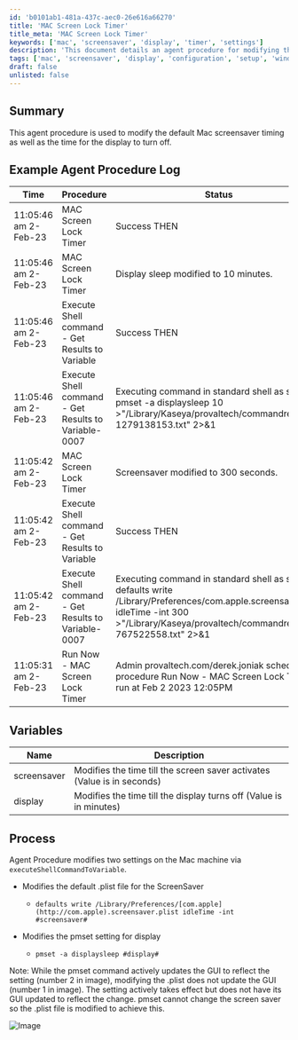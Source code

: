 ```yaml
---
id: 'b0101ab1-481a-437c-aec0-26e616a66270'
title: 'MAC Screen Lock Timer'
title_meta: 'MAC Screen Lock Timer'
keywords: ['mac', 'screensaver', 'display', 'timer', 'settings']
description: 'This document details an agent procedure for modifying the default Mac screensaver timing and the display turn-off timing. It includes example logs, variable descriptions, and the process for implementing the changes via shell commands.'
tags: ['mac', 'screensaver', 'display', 'configuration', 'setup', 'windows']
draft: false
unlisted: false
---
```

## Summary

This agent procedure is used to modify the default Mac screensaver timing as well as the time for the display to turn off.

## Example Agent Procedure Log

| Time                     | Procedure                                      | Status                                        | User                          |
|--------------------------|------------------------------------------------|-----------------------------------------------|-------------------------------|
| 11:05:46 am 2-Feb-23     | MAC Screen Lock Timer                          | Success THEN                                 | provaltech.com/derek.joniak   |
| 11:05:46 am 2-Feb-23     | MAC Screen Lock Timer                          | Display sleep modified to 10 minutes.        | provaltech.com/derek.joniak   |
| 11:05:46 am 2-Feb-23     | Execute Shell command - Get Results to Variable| Success THEN                                 | provaltech.com/derek.joniak   |
| 11:05:46 am 2-Feb-23     | Execute Shell command - Get Results to Variable-0007| Executing command in standard shell as system: pmset -a displaysleep 10 >"/Library/Kaseya/provaltech/commandresults-1279138153.txt" 2>&1 | provaltech.com/derek.joniak   |
| 11:05:42 am 2-Feb-23     | MAC Screen Lock Timer                          | Screensaver modified to 300 seconds.         | provaltech.com/derek.joniak   |
| 11:05:42 am 2-Feb-23     | Execute Shell command - Get Results to Variable| Success THEN                                 | provaltech.com/derek.joniak   |
| 11:05:42 am 2-Feb-23     | Execute Shell command - Get Results to Variable-0007| Executing command in standard shell as system: defaults write /Library/Preferences/com.apple.screensaver.plist idleTime -int 300 >"/Library/Kaseya/provaltech/commandresults-767522558.txt" 2>&1 | provaltech.com/derek.joniak   |
| 11:05:31 am 2-Feb-23     | Run Now - MAC Screen Lock Timer                | Admin provaltech.com/derek.joniak scheduled procedure Run Now - MAC Screen Lock Timer to run at Feb 2 2023 12:05PM | provaltech.com/derek.joniak   |

## Variables

| Name        | Description                                                                                   |
|-------------|-----------------------------------------------------------------------------------------------|
| screensaver | Modifies the time till the screen saver activates (Value is in seconds)                      |
| display     | Modifies the time till the display turns off (Value is in minutes)                          |

## Process

Agent Procedure modifies two settings on the Mac machine via `executeShellCommandToVariable`.

- Modifies the default .plist file for the ScreenSaver  
  - `defaults write /Library/Preferences/[com.apple](http://com.apple).screensaver.plist idleTime -int #screensaver#`
  
- Modifies the pmset setting for display  
  - `pmset -a displaysleep #display#`

Note: While the pmset command actively updates the GUI to reflect the setting (number 2 in image), modifying the .plist does not update the GUI (number 1 in image). The setting actively takes effect but does not have its GUI updated to reflect the change. pmset cannot change the screen saver so the .plist file is modified to achieve this.

![Image](../../../static/img/MAC-Screen-Lock-Timer/image_1.png)











